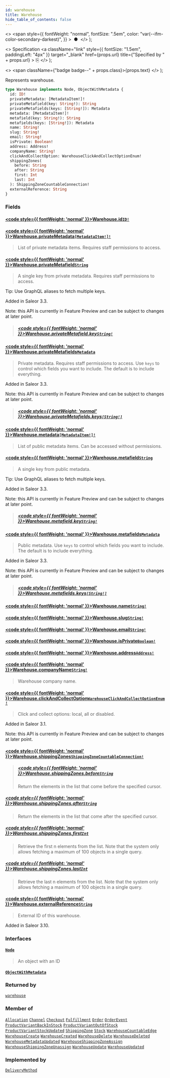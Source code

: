 ```yaml
---
id: warehouse
title: Warehouse
hide_table_of_contents: false
---
```


  <>
    <span
      style={{
        fontWeight: "normal",
        fontSize: ".5em",
        color: "var(--ifm-color-secondary-darkest)",
      }}
    >
      &nbsp;●&nbsp;
    </span>
  </>
);

  <>
    Specification
    <a
      className="link"
      style={{ fontSize: "1.5em", paddingLeft: "4px" }}
      target="\_blank"
      href={props.url}
      title={"Specified by " + props.url}
    >
      ⎘
    </a>
  </>
);

  <>
    <span className={"badge badge--" + props.class}>{props.text}</span>
  </>
);

Represents warehouse.

```graphql
type Warehouse implements Node, ObjectWithMetadata {
  id: ID!
  privateMetadata: [MetadataItem!]!
  privateMetafield(key: String!): String
  privateMetafields(keys: [String!]): Metadata
  metadata: [MetadataItem!]!
  metafield(key: String!): String
  metafields(keys: [String!]): Metadata
  name: String!
  slug: String!
  email: String!
  isPrivate: Boolean!
  address: Address!
  companyName: String!
  clickAndCollectOption: WarehouseClickAndCollectOptionEnum!
  shippingZones(
    before: String
    after: String
    first: Int
    last: Int
  ): ShippingZoneCountableConnection!
  externalReference: String
}
```

### Fields

#### [<code style={{ fontWeight: 'normal' }}>Warehouse.<b>id</b></code>](#)<Bullet />[`ID!`](../../../storefront/miscellaneous/scalars/id) <Badge class="secondary" text="non-null"/> <Badge class="secondary" text="scalar"/>

>

#### [<code style={{ fontWeight: 'normal' }}>Warehouse.<b>privateMetadata</b></code>](#)<Bullet />[`[MetadataItem!]!`](../../../storefront/miscellaneous/objects/metadata-item) <Badge class="secondary" text="non-null"/> <Badge class="secondary" text="object"/>

> List of private metadata items. Requires staff permissions to access.

#### [<code style={{ fontWeight: 'normal' }}>Warehouse.<b>privateMetafield</b></code>](#)<Bullet />[`String`](../../../storefront/miscellaneous/scalars/string) <Badge class="secondary" text="scalar"/>

> A single key from private metadata. Requires staff permissions to access.

Tip: Use GraphQL aliases to fetch multiple keys.

Added in Saleor 3.3.

Note: this API is currently in Feature Preview and can be subject to changes at later point.

> ##### [<code style={{ fontWeight: 'normal' }}>Warehouse.privateMetafield.<b>key</b></code>](#)<Bullet />[`String!`](../../../storefront/miscellaneous/scalars/string) <Badge class="secondary" text="non-null"/> <Badge class="secondary" text="scalar"/>

#### [<code style={{ fontWeight: 'normal' }}>Warehouse.<b>privateMetafields</b></code>](#)<Bullet />[`Metadata`](../../../storefront/miscellaneous/scalars/metadata) <Badge class="secondary" text="scalar"/>

> Private metadata. Requires staff permissions to access. Use `keys` to control which fields you want to include. The default is to include everything.

Added in Saleor 3.3.

Note: this API is currently in Feature Preview and can be subject to changes at later point.

> ##### [<code style={{ fontWeight: 'normal' }}>Warehouse.privateMetafields.<b>keys</b></code>](#)<Bullet />[`[String!]`](../../../storefront/miscellaneous/scalars/string) <Badge class="secondary" text="list"/> <Badge class="secondary" text="scalar"/>

#### [<code style={{ fontWeight: 'normal' }}>Warehouse.<b>metadata</b></code>](#)<Bullet />[`[MetadataItem!]!`](../../../storefront/miscellaneous/objects/metadata-item) <Badge class="secondary" text="non-null"/> <Badge class="secondary" text="object"/>

> List of public metadata items. Can be accessed without permissions.

#### [<code style={{ fontWeight: 'normal' }}>Warehouse.<b>metafield</b></code>](#)<Bullet />[`String`](../../../storefront/miscellaneous/scalars/string) <Badge class="secondary" text="scalar"/>

> A single key from public metadata.

Tip: Use GraphQL aliases to fetch multiple keys.

Added in Saleor 3.3.

Note: this API is currently in Feature Preview and can be subject to changes at later point.

> ##### [<code style={{ fontWeight: 'normal' }}>Warehouse.metafield.<b>key</b></code>](#)<Bullet />[`String!`](../../../storefront/miscellaneous/scalars/string) <Badge class="secondary" text="non-null"/> <Badge class="secondary" text="scalar"/>

#### [<code style={{ fontWeight: 'normal' }}>Warehouse.<b>metafields</b></code>](#)<Bullet />[`Metadata`](../../../storefront/miscellaneous/scalars/metadata) <Badge class="secondary" text="scalar"/>

> Public metadata. Use `keys` to control which fields you want to include. The default is to include everything.

Added in Saleor 3.3.

Note: this API is currently in Feature Preview and can be subject to changes at later point.

> ##### [<code style={{ fontWeight: 'normal' }}>Warehouse.metafields.<b>keys</b></code>](#)<Bullet />[`[String!]`](../../../storefront/miscellaneous/scalars/string) <Badge class="secondary" text="list"/> <Badge class="secondary" text="scalar"/>

#### [<code style={{ fontWeight: 'normal' }}>Warehouse.<b>name</b></code>](#)<Bullet />[`String!`](../../../storefront/miscellaneous/scalars/string) <Badge class="secondary" text="non-null"/> <Badge class="secondary" text="scalar"/>

>

#### [<code style={{ fontWeight: 'normal' }}>Warehouse.<b>slug</b></code>](#)<Bullet />[`String!`](../../../storefront/miscellaneous/scalars/string) <Badge class="secondary" text="non-null"/> <Badge class="secondary" text="scalar"/>

>

#### [<code style={{ fontWeight: 'normal' }}>Warehouse.<b>email</b></code>](#)<Bullet />[`String!`](../../../storefront/miscellaneous/scalars/string) <Badge class="secondary" text="non-null"/> <Badge class="secondary" text="scalar"/>

>

#### [<code style={{ fontWeight: 'normal' }}>Warehouse.<b>isPrivate</b></code>](#)<Bullet />[`Boolean!`](../../../storefront/miscellaneous/scalars/boolean) <Badge class="secondary" text="non-null"/> <Badge class="secondary" text="scalar"/>

>

#### [<code style={{ fontWeight: 'normal' }}>Warehouse.<b>address</b></code>](#)<Bullet />[`Address!`](../../../storefront/users/objects/address) <Badge class="secondary" text="non-null"/> <Badge class="secondary" text="object"/>

>

#### [<code style={{ fontWeight: 'normal' }}>Warehouse.<b>companyName</b></code>](#)<Bullet />[`String!`](../../../storefront/miscellaneous/scalars/string) <Badge class="secondary" text="non-null"/> <Badge class="secondary" text="scalar"/>

> Warehouse company name.

#### [<code style={{ fontWeight: 'normal' }}>Warehouse.<b>clickAndCollectOption</b></code>](#)<Bullet />[`WarehouseClickAndCollectOptionEnum!`](../../../storefront/products/enums/warehouse-click-and-collect-option-enum) <Badge class="secondary" text="non-null"/> <Badge class="secondary" text="enum"/>

> Click and collect options: local, all or disabled.

Added in Saleor 3.1.

Note: this API is currently in Feature Preview and can be subject to changes at later point.

>

#### [<code style={{ fontWeight: 'normal' }}>Warehouse.<b>shippingZones</b></code>](#)<Bullet />[`ShippingZoneCountableConnection!`](../../../storefront/miscellaneous/objects/shipping-zone-countable-connection) <Badge class="secondary" text="non-null"/> <Badge class="secondary" text="object"/>

> ##### [<code style={{ fontWeight: 'normal' }}>Warehouse.shippingZones.<b>before</b></code>](#)<Bullet />[`String`](../../../storefront/miscellaneous/scalars/string) <Badge class="secondary" text="scalar"/>
>
> Return the elements in the list that come before the specified cursor.

##### [<code style={{ fontWeight: 'normal' }}>Warehouse.shippingZones.<b>after</b></code>](#)<Bullet />[`String`](../../../storefront/miscellaneous/scalars/string) <Badge class="secondary" text="scalar"/>

> Return the elements in the list that come after the specified cursor.

##### [<code style={{ fontWeight: 'normal' }}>Warehouse.shippingZones.<b>first</b></code>](#)<Bullet />[`Int`](../../../storefront/miscellaneous/scalars/int) <Badge class="secondary" text="scalar"/>

> Retrieve the first n elements from the list. Note that the system only allows fetching a maximum of 100 objects in a single query.

##### [<code style={{ fontWeight: 'normal' }}>Warehouse.shippingZones.<b>last</b></code>](#)<Bullet />[`Int`](../../../storefront/miscellaneous/scalars/int) <Badge class="secondary" text="scalar"/>

> Retrieve the last n elements from the list. Note that the system only allows fetching a maximum of 100 objects in a single query.

#### [<code style={{ fontWeight: 'normal' }}>Warehouse.<b>externalReference</b></code>](#)<Bullet />[`String`](../../../storefront/miscellaneous/scalars/string) <Badge class="secondary" text="scalar"/>

> External ID of this warehouse.

Added in Saleor 3.10.

>

### Interfaces

#### [`Node`](../../../storefront/miscellaneous/interfaces/node) <Badge class="secondary" text="interface"/>

> An object with an ID

#### [`ObjectWithMetadata`](../../../storefront/miscellaneous/interfaces/object-with-metadata) <Badge class="secondary" text="interface"/>

>

### Returned by

[`warehouse`](../../../storefront/products/queries/warehouse) <Badge class="secondary" text="query"/>

### Member of

[`Allocation`](../../../storefront/products/objects/allocation) <Badge class="secondary" text="object"/><Bullet />[`Channel`](../../../storefront/channels/objects/channel) <Badge class="secondary" text="object"/><Bullet />[`Checkout`](../../../storefront/checkout/objects/checkout) <Badge class="secondary" text="object"/><Bullet />[`Fulfillment`](../../../storefront/orders/objects/fulfillment) <Badge class="secondary" text="object"/><Bullet />[`Order`](../../../storefront/orders/objects/order) <Badge class="secondary" text="object"/><Bullet />[`OrderEvent`](../../../storefront/orders/objects/order-event) <Badge class="secondary" text="object"/><Bullet />[`ProductVariantBackInStock`](../../../storefront/products/objects/product-variant-back-in-stock) <Badge class="secondary" text="object"/><Bullet />[`ProductVariantOutOfStock`](../../../storefront/products/objects/product-variant-out-of-stock) <Badge class="secondary" text="object"/><Bullet />[`ProductVariantStockUpdated`](../../../storefront/miscellaneous/objects/product-variant-stock-updated) <Badge class="secondary" text="object"/><Bullet />[`ShippingZone`](../../../storefront/shipping/objects/shipping-zone) <Badge class="secondary" text="object"/><Bullet />[`Stock`](../../../storefront/products/objects/stock) <Badge class="secondary" text="object"/><Bullet />[`WarehouseCountableEdge`](../../../storefront/miscellaneous/objects/warehouse-countable-edge) <Badge class="secondary" text="object"/><Bullet />[`WarehouseCreate`](../../../storefront/products/objects/warehouse-create) <Badge class="secondary" text="object"/><Bullet />[`WarehouseCreated`](../../../storefront/products/objects/warehouse-created) <Badge class="secondary" text="object"/><Bullet />[`WarehouseDelete`](../../../storefront/products/objects/warehouse-delete) <Badge class="secondary" text="object"/><Bullet />[`WarehouseDeleted`](../../../storefront/products/objects/warehouse-deleted) <Badge class="secondary" text="object"/><Bullet />[`WarehouseMetadataUpdated`](../../../storefront/products/objects/warehouse-metadata-updated) <Badge class="secondary" text="object"/><Bullet />[`WarehouseShippingZoneAssign`](../../../storefront/products/objects/warehouse-shipping-zone-assign) <Badge class="secondary" text="object"/><Bullet />[`WarehouseShippingZoneUnassign`](../../../storefront/products/objects/warehouse-shipping-zone-unassign) <Badge class="secondary" text="object"/><Bullet />[`WarehouseUpdate`](../../../storefront/products/objects/warehouse-update) <Badge class="secondary" text="object"/><Bullet />[`WarehouseUpdated`](../../../storefront/products/objects/warehouse-updated) <Badge class="secondary" text="object"/>

### Implemented by

[`DeliveryMethod`](../../../storefront/miscellaneous/unions/delivery-method) <Badge class="secondary" text="union"/>
